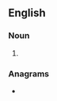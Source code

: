 ==English==

===Noun===
{{head|en|noun plural form}}

# {{plural of|inventor|lang=en}}

===Anagrams===
* {{anagrams|en|noverints}}
